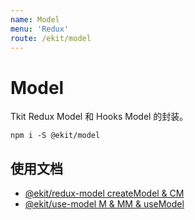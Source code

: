 ```yaml
---
name: Model
menu: 'Redux'
route: /ekit/model
---
```


# Model

Tkit Redux Model 和 Hooks Model 的封装。

```
npm i -S @ekit/model
```

## 使用文档

- [@ekit/redux-model createModel & CM](./redux-model)
- [@ekit/use-model M & MM & useModel](./use-model)
